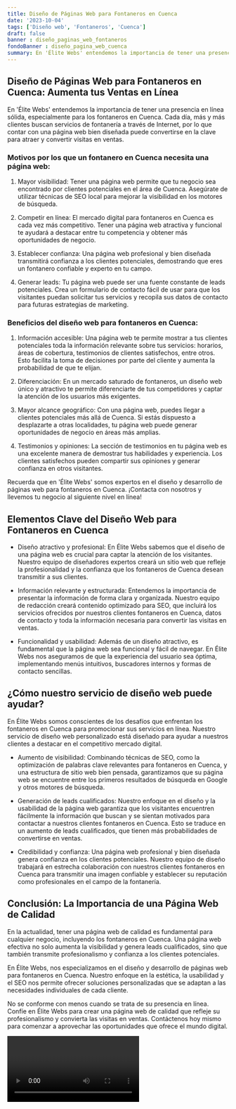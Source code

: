 ```yaml
---
title: Diseño de Páginas Web para Fontaneros en Cuenca
date: '2023-10-04'
tags: ['Diseño web', 'Fontaneros', 'Cuenca']
draft: false
banner : diseño_paginas_web_fontaneros
fondoBanner : diseño_pagina_web_cuenca
summary: En 'Élite Webs' entendemos la importancia de tener una presencia en línea sólida, especialmente para los fontaneros en Cuenca. Cada día, más y más clientes buscan servicios de fontanería a través de Internet, por lo que contar con una página web bien diseñada puede convertirse en la clave para atraer y convertir visitas en ventas.
---
```


## Diseño de Páginas Web para Fontaneros en Cuenca: Aumenta tus Ventas en Línea

En 'Élite Webs' entendemos la importancia de tener una presencia en línea sólida, especialmente para los fontaneros en Cuenca. Cada día, más y más clientes buscan servicios de fontanería a través de Internet, por lo que contar con una página web bien diseñada puede convertirse en la clave para atraer y convertir visitas en ventas.

### Motivos por los que un fontanero en Cuenca necesita una página web:

1. Mayor visibilidad: Tener una página web permite que tu negocio sea encontrado por clientes potenciales en el área de Cuenca. Asegúrate de utilizar técnicas de SEO local para mejorar la visibilidad en los motores de búsqueda.

2. Competir en línea: El mercado digital para fontaneros en Cuenca es cada vez más competitivo. Tener una página web atractiva y funcional te ayudará a destacar entre tu competencia y obtener más oportunidades de negocio.

3. Establecer confianza: Una página web profesional y bien diseñada transmitirá confianza a los clientes potenciales, demostrando que eres un fontanero confiable y experto en tu campo.

4. Generar leads: Tu página web puede ser una fuente constante de leads potenciales. Crea un formulario de contacto fácil de usar para que los visitantes puedan solicitar tus servicios y recopila sus datos de contacto para futuras estrategias de marketing.

### Beneficios del diseño web para fontaneros en Cuenca:

1. Información accesible: Una página web te permite mostrar a tus clientes potenciales toda la información relevante sobre tus servicios: horarios, áreas de cobertura, testimonios de clientes satisfechos, entre otros. Esto facilita la toma de decisiones por parte del cliente y aumenta la probabilidad de que te elijan.

2. Diferenciación: En un mercado saturado de fontaneros, un diseño web único y atractivo te permite diferenciarte de tus competidores y captar la atención de los usuarios más exigentes.

3. Mayor alcance geográfico: Con una página web, puedes llegar a clientes potenciales más allá de Cuenca. Si estás dispuesto a desplazarte a otras localidades, tu página web puede generar oportunidades de negocio en áreas más amplias.

4. Testimonios y opiniones: La sección de testimonios en tu página web es una excelente manera de demostrar tus habilidades y experiencia. Los clientes satisfechos pueden compartir sus opiniones y generar confianza en otros visitantes.

Recuerda que en 'Élite Webs' somos expertos en el diseño y desarrollo de páginas web para fontaneros en Cuenca. ¡Contacta con nosotros y llevemos tu negocio al siguiente nivel en línea!

<GifSeo />

<Cta />

## Elementos Clave del Diseño Web para Fontaneros en Cuenca

- Diseño atractivo y profesional: En Élite Webs sabemos que el diseño de una página web es crucial para captar la atención de los visitantes. Nuestro equipo de diseñadores expertos creará un sitio web que refleje la profesionalidad y la confianza que los fontaneros de Cuenca desean transmitir a sus clientes.

- Información relevante y estructurada: Entendemos la importancia de presentar la información de forma clara y organizada. Nuestro equipo de redacción creará contenido optimizado para SEO, que incluirá los servicios ofrecidos por nuestros clientes fontaneros en Cuenca, datos de contacto y toda la información necesaria para convertir las visitas en ventas.

- Funcionalidad y usabilidad: Además de un diseño atractivo, es fundamental que la página web sea funcional y fácil de navegar. En Élite Webs nos aseguramos de que la experiencia del usuario sea óptima, implementando menús intuitivos, buscadores internos y formas de contacto sencillas.

## ¿Cómo nuestro servicio de diseño web puede ayudar?

En Élite Webs somos conscientes de los desafíos que enfrentan los fontaneros en Cuenca para promocionar sus servicios en línea. Nuestro servicio de diseño web personalizado está diseñado para ayudar a nuestros clientes a destacar en el competitivo mercado digital.

- Aumento de visibilidad: Combinando técnicas de SEO, como la optimización de palabras clave relevantes para fontaneros en Cuenca, y una estructura de sitio web bien pensada, garantizamos que su página web se encuentre entre los primeros resultados de búsqueda en Google y otros motores de búsqueda.

- Generación de leads cualificados: Nuestro enfoque en el diseño y la usabilidad de la página web garantiza que los visitantes encuentren fácilmente la información que buscan y se sientan motivados para contactar a nuestros clientes fontaneros en Cuenca. Esto se traduce en un aumento de leads cualificados, que tienen más probabilidades de convertirse en ventas.

- Credibilidad y confianza: Una página web profesional y bien diseñada genera confianza en los clientes potenciales. Nuestro equipo de diseño trabajará en estrecha colaboración con nuestros clientes fontaneros en Cuenca para transmitir una imagen confiable y establecer su reputación como profesionales en el campo de la fontanería.

## Conclusión: La Importancia de una Página Web de Calidad

En la actualidad, tener una página web de calidad es fundamental para cualquier negocio, incluyendo los fontaneros en Cuenca. Una página web efectiva no solo aumenta la visibilidad y genera leads cualificados, sino que también transmite profesionalismo y confianza a los clientes potenciales.

En Élite Webs, nos especializamos en el diseño y desarrollo de páginas web para fontaneros en Cuenca. Nuestro enfoque en la estética, la usabilidad y el SEO nos permite ofrecer soluciones personalizadas que se adaptan a las necesidades individuales de cada cliente.

No se conforme con menos cuando se trata de su presencia en línea. Confíe en Élite Webs para crear una página web de calidad que refleje su profesionalismo y convierta las visitas en ventas. Contáctenos hoy mismo para comenzar a aprovechar las oportunidades que ofrece el mundo digital.

<Video />

<CtaBot job='Fontaneros' city='Cuenca'/>

<Gmaps query='Cuenca+españa+maps' />